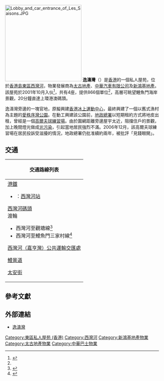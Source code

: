 {{Coord|22.28377|114.22476|display=title}}
{{multiple image
| align =right
| direction = horizontal
| footer_align =right
| image1 = Les Saisons (sky blue version).JPG
| width1 = 225
| caption1 = 面向東北設有弧形[[窗|玻璃窗]]，方便觀賞海景
| image2 = Les Saison 201407.jpg
| width2 = 200
| caption2 = 面向西南內街
}}
[[File:Lobby_and_car_entrance_of_Les_Saisons.JPG|250px]]
'''逸濤灣'''（{{lang-en|Les Saisons}}）是[[香港|香港]]的一個私人屋苑，位於[[香港島|香港島]][[東區_(香港)|東區]][[西灣河|西灣河]]，物業發展商為[[太古地產|太古地產]]、[[中華汽車有限公司|中華汽車有限公司]]及[[新鴻基地產|新鴻基地產]]。該屋苑於2001年10月入伙<ref name="centadata">{{cite web|url=http://hk.centadata.com/ptest.aspx?type=2&code=SGPPWPPEPS&info=basicinfo&code2=&page=0 | title=逸濤灣物業資料 |publisher=[[中原地產|中原地產]] |date= }}{{zh-hant}}</ref>，共有4座，提供866個單位<ref name="centadata"/>，高層可眺望鯉魚門海岸景觀，20分鐘直達上環港澳碼頭。

逸濤灣旁邊的一塊官地，原擬興建[[香港冰上運動中心|香港冰上運動中心]]，最終興建了一個以舊式漁村為主題的[[愛秩序灣公園|愛秩序灣公園]]。在動工興建該公園前，[[地政總署|地政總署]]以短期租約方式將地皮出租，曾經是一個[[高爾夫球練習場|高爾夫球練習場]]。由於圍網距離旁邊屋宇太近，阻擋住戶的景觀，加上晚間燈光做成[[光污染|光污染]]，引起當地居民強烈不滿。2006年12月，該高爾夫球練習場在居民投訴受滋擾的情況，地政總署仍批准續約兩年，被批評「見錢眼開」。

== 交通 ==
{| class="mw-collapsible mw-collapsed wikitable" style="background:white; margin: 0 auto; width: auto;" 
! 交通路線列表
|-
|
;[[港鐵|港鐵]]
*{{港鐵路線標誌|ISL}}：[[西灣河站|西灣河站]]
;[[西灣河碼頭|西灣河碼頭]]
;渡輪
*西灣河至觀塘線<ref>{{Cite web |url=http://www.barcaferry.com/timetable/hongkong/route_coral_swhkt.htm |title=西灣河至觀塘 |access-date=2016-11-08 |archive-url=https://web.archive.org/web/20170121154607/http://www.barcaferry.com/timetable/hongkong/route_coral_swhkt.htm |archive-date=2017-01-21 |dead-url=yes }}</ref>
*西灣河至鯉魚門三家村線<ref>{{Cite web |url=http://www.barcaferry.com/timetable/hongkong/route_coral_swhskt.htm |title=西灣河至三家村 |access-date=2016-11-08 |archive-url=https://web.archive.org/web/20161112014337/http://www.barcaferry.com/timetable/hongkong/route_coral_swhskt.htm |archive-date=2016-11-12 |dead-url=yes }}</ref>
;[[西灣河（嘉亨灣）公共運輸交匯處|西灣河（嘉亨灣）公共運輸交匯處]]
{{港島巴士簡單列表|2|2X|14|720|720A|720X}}{{港島專線小巴簡單列表|20}}
;[[鯉景道|鯉景道]]
{{港島巴士簡單列表|2A|2X|77|82S|99|722|N8}}{{過海隧道巴士簡單列表|608|686|933|976|989}}{{港島專線小巴簡單列表|65}}{{新界居民巴士簡單列表|NR17|NR811}}
;[[太安街|太安街]]
{{港島巴士簡單列表|77|82S|85A|99}}{{過海隧道巴士簡單列表|110|307P|606|606A|686|933|976|989}}{{港島專線小巴簡單列表|20|65|68}}{{新界居民巴士簡單列表|NR811}}
|}

==參考文獻==
{{reflist}}

==外部連結==
*[https://web.archive.org/web/20061205013828/http://lessaisons.com.hk/ 逸濤灣]

{{新鴻基地產}}
{{太古集團}}

[[Category:東區私人屋苑_(香港)|Category:東區私人屋苑 (香港)]]
[[Category:西灣河|Category:西灣河]]
[[Category:新鴻基地產物業|Category:新鴻基地產物業]]
[[Category:太古地產物業|Category:太古地產物業]]
[[Category:中華巴士物業|Category:中華巴士物業]]